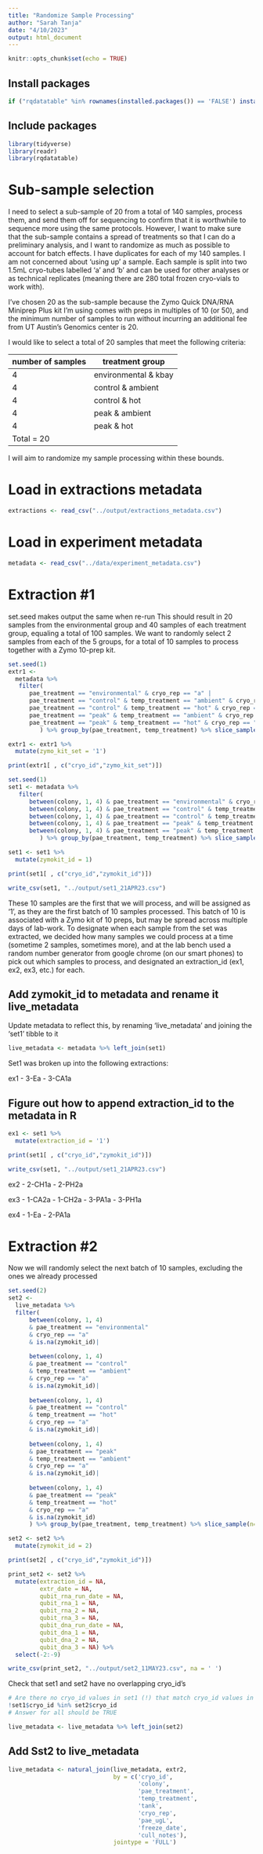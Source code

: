 ```yaml
---
title: "Randomize Sample Processing"
author: "Sarah Tanja"
date: "4/10/2023"
output: html_document
---
```


```r
knitr::opts_chunk$set(echo = TRUE)
```

## Install packages
```r
if ("rqdatatable" %in% rownames(installed.packages()) == 'FALSE') install.packages("rqdatatable")
```


## Include packages
```r
library(tidyverse)
library(readr)
library(rqdatatable)
```

# Sub-sample selection
I need to select a sub-sample of 20 from a total of 140 samples, process them, and send them off for sequencing to confirm that it is worthwhile to sequence more using the same protocols. However, I want to make sure that the sub-sample contains a spread of treatments so that I can do a preliminary analysis, and I want to randomize as much as possible to account for batch effects. I have duplicates for each of my 140 samples. I am not concerned about 'using up' a sample. Each sample is split into two 1.5mL cryo-tubes labelled 'a' and 'b' and can be used for other analyses or as technical replicates (meaning there are 280 total frozen cryo-vials to work with).

I've chosen 20 as the sub-sample because the Zymo Quick DNA/RNA Miniprep Plus kit I'm using comes with preps in multiples of 10 (or 50), and the minimum number of samples to run without incurring an additional fee from UT Austin's Genomics center is 20.

I would like to select a total of 20 samples that meet the following criteria:

| number of samples | treatment group      |
|-------------------|----------------------|
| 4                 | environmental & kbay |
| 4                 | control & ambient    |
| 4                 | control & hot        |
| 4                 | peak & ambient       |
| 4                 | peak & hot           |
| Total = 20        |                      |

I will aim to randomize my sample processing within these bounds.

# Load in extractions metadata
```r
extractions <- read_csv("../output/extractions_metadata.csv")
```

# Load in experiment metadata
```r
metadata <- read_csv("../data/experiment_metadata.csv")
```

# Extraction #1
set.seed makes output the same when re-run 
This should result in 20 samples from the environmental group and 40 samples of each treatment group, equaling a total of 100 samples. 
We want to randomly select 2 samples from each of the 5 groups, for a total of 10 samples to process together with a Zymo 10-prep kit.
```r
set.seed(1) 
extr1 <- 
  metadata %>%
   filter(
      pae_treatment == "environmental" & cryo_rep == "a" |
      pae_treatment == "control" & temp_treatment == "ambient" & cryo_rep == "a" |
      pae_treatment == "control" & temp_treatment == "hot" & cryo_rep == "a" |
      pae_treatment == "peak" & temp_treatment == "ambient" & cryo_rep == "a" |
      pae_treatment == "peak" & temp_treatment == "hot" & cryo_rep == "a"
         ) %>% group_by(pae_treatment, temp_treatment) %>% slice_sample(n=2) 

extr1 <- extr1 %>% 
  mutate(zymo_kit_set = '1')

print(extr1[ , c("cryo_id","zymo_kit_set")])
```
```r
set.seed(1) 
set1 <- metadata %>%
   filter(
      between(colony, 1, 4) & pae_treatment == "environmental" & cryo_rep == "a" |
      between(colony, 1, 4) & pae_treatment == "control" & temp_treatment == "ambient" & cryo_rep == "a"|
      between(colony, 1, 4) & pae_treatment == "control" & temp_treatment == "hot" & cryo_rep == "a" |
      between(colony, 1, 4) & pae_treatment == "peak" & temp_treatment == "ambient" & cryo_rep == "a" |
      between(colony, 1, 4) & pae_treatment == "peak" & temp_treatment == "hot" & cryo_rep == "a"
         ) %>% group_by(pae_treatment, temp_treatment) %>% slice_sample(n=2) 

set1 <- set1 %>% 
  mutate(zymokit_id = 1)

print(set1[ , c("cryo_id","zymokit_id")])

write_csv(set1, "../output/set1_21APR23.csv")

```
These 10 samples are the first that we will process, and will be assigned as '1', as they are the first batch of 10 samples processed. This batch of 10 is associated with a Zymo kit of 10 preps, but may be spread across multiple days of lab-work. To designate when each sample from the set was extracted, we decided how many samples we could process at a time (sometime 2 samples, sometimes more), and at the lab bench used a random number generator from google chrome (on our smart phones) to pick out which samples to process, and designated an extraction_id (ex1, ex2, ex3, etc.) for each. 

## Add zymokit_id to metadata and rename it live_metadata
Update metadata to reflect this, by renaming 'live_metadata' and joining the 'set1' tibble to it 
```r
live_metadata <- metadata %>% left_join(set1)
```

Set1 was broken up into the following extractions:

ex1
- 3-Ea
- 3-CA1a

## Figure out how to append extraction_id to the metadata in R
```r
ex1 <- set1 %>% 
  mutate(extraction_id = '1')

print(set1[ , c("cryo_id","zymokit_id")])

write_csv(set1, "../output/set1_21APR23.csv")
```


ex2
- 2-CH1a
- 2-PH2a

ex3
- 1-CA2a
- 1-CH2a
- 3-PA1a
- 3-PH1a

ex4
- 1-Ea
- 2-PA1a


# Extraction #2
Now we will randomly select the next batch of 10 samples, excluding the ones we already processed
```r
set.seed(2)
set2 <- 
  live_metadata %>%
  filter(
      between(colony, 1, 4) 
      & pae_treatment == "environmental" 
      & cryo_rep == "a" 
      & is.na(zymokit_id)|
        
      between(colony, 1, 4) 
      & pae_treatment == "control" 
      & temp_treatment == "ambient" 
      & cryo_rep == "a"
      & is.na(zymokit_id)|
        
      between(colony, 1, 4) 
      & pae_treatment == "control" 
      & temp_treatment == "hot" 
      & cryo_rep == "a" 
      & is.na(zymokit_id)|
        
      between(colony, 1, 4) 
      & pae_treatment == "peak" 
      & temp_treatment == "ambient" 
      & cryo_rep == "a" 
      & is.na(zymokit_id)|
        
      between(colony, 1, 4) 
      & pae_treatment == "peak" 
      & temp_treatment == "hot" 
      & cryo_rep == "a"
      & is.na(zymokit_id)
      ) %>% group_by(pae_treatment, temp_treatment) %>% slice_sample(n=2) 

set2 <- set2 %>% 
  mutate(zymokit_id = 2)

print(set2[ , c("cryo_id","zymokit_id")])

```

```r
print_set2 <- set2 %>% 
  mutate(extraction_id = NA,
         extr_date = NA,
         qubit_rna_run_date = NA, 
         qubit_rna_1 = NA, 
         qubit_rna_2 = NA, 
         qubit_rna_3 = NA, 
         qubit_dna_run_date = NA, 
         qubit_dna_1 = NA, 
         qubit_dna_2 = NA, 
         qubit_dna_3 = NA) %>% 
  select(-2:-9)

write_csv(print_set2, "../output/set2_11MAY23.csv", na = ' ')

```
Check that set1 and set2 have no overlapping cryo_id's
```r
# Are there no cryo_id values in set1 (!) that match cryo_id values in set2?
!set1$cryo_id %in% set2$cryo_id
# Answer for all should be TRUE

```


```r
live_metadata <- live_metadata %>% left_join(set2)
```

## Add Sst2 to live_metadata
```r
live_metadata <- natural_join(live_metadata, extr2,
                              by = c('cryo_id', 
                                     'colony',
                                     'pae_treatment',
                                     'temp_treatment',
                                     'tank',
                                     'cryo_rep', 
                                     'pae_ugL',
                                     'freeze_date',
                                     'cull_notes'), 
                              jointype = 'FULL')
```


